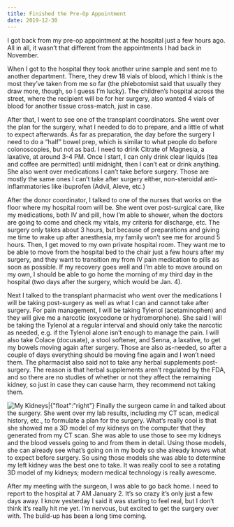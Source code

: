 ```yaml
---
title: Finished the Pre-Op Appointment
date: 2019-12-30
---
```


I got back from my pre-op appointment at the hospital just a few hours ago. All in all, it wasn’t that different from  <LinkToArticle title="The Last Round of Tests Are Done">the appointments I had back in November</LinkToArticle>.

When I got to the hospital they took another urine sample and sent me to another department. There, they drew 18 vials of blood, which I think is the most they’ve taken from me so far (the phlebotomist said that usually they draw more, though, so I guess I’m lucky). The children’s hospital across the street, where the recipient will be for her surgery, also wanted 4 vials of blood for another tissue cross-match, just in case.

After that, I went to see one of the transplant coordinators. She went over the plan for the surgery, what I needed to do to prepare, and a little of what to expect afterwards. As far as preparation, the day before the surgery I need to do a “half” bowel prep, which is similar to what people do before colonoscopies, but not as bad. I need to drink Citrate of Magnesia, a laxative, at around 3-4 PM. Once I start, I can only drink clear liquids (tea and coffee are permitted) until midnight, then I can’t eat or drink anything. She also went over medications I can’t take before surgery. Those are mostly the same ones I can’t take after surgery either, non-steroidal anti-inflammatories like ibuprofen (Advil, Aleve, etc.)

After the donor coordinator, I talked to one of the nurses that works on the floor where my hospital room will be. She went over post-surgical care, like my medications, both IV and pill, how I’m able to shower, when the doctors are going to come and check my vitals, my criteria for discharge, etc. The surgery only takes about 3 hours, but because of preparations and giving me time to wake up after anesthesia, my family won’t see me for around 5 hours. Then, I get moved to my own private hospital room. They want me to be able to move from the hospital bed to the chair just a few hours after my surgery, and they want to transition my from IV pain medication to pills as soon as possible. If my recovery goes well and I’m able to move around on my own, I should be able to go home the morning of my third day in the hospital (two days after the surgery, which would be Jan. 4).

Next I talked to the transplant pharmacist who went over the medications I will be taking post-surgery as well as what I can and cannot take after surgery. For pain management, I will be taking Tylenol (acetaminophen) and they will give me a narcotic (oxycodone or hydromorphone). She said I will be taking the Tylenol at a regular interval and should only take the narcotic as needed, e.g. if the Tylenol alone isn’t enough to manage the pain. I will also take Colace (docusate), a stool softener, and Senna, a laxative, to get my bowels moving again after surgery. Those are also as-needed, so after a couple of days everything should be moving fine again and I won’t need them. The pharmacist also said not to take any herbal supplements post-surgery. The reason is that herbal supplements aren’t regulated by the FDA, and so there are no studies of whether or not they affect the remaining kidney, so just in case they can cause harm, they recommend not taking them.

![My Kidneys|{"float":"right"}](cross-section.jpg)
Finally the surgeon came in and talked about the surgery. She went over my lab results, including my CT scan, medical history, etc., to formulate a plan for the surgery. What’s really cool is that she showed me a 3D model of my kidneys on the computer that they generated from my CT scan. She was able to use those to see my kidneys and the blood vessels going to and from them in detail. Using those models, she can already see what’s going on in my body so she already knows what to expect before surgery. So using those models she was able to determine my left kidney was the best one to take. It was really cool to see a rotating 3D model of my kidneys; modern medical technology is really awesome.

After my meeting with the surgeon, I was able to go back home. I need to report to the hospital at 7 AM January 2. It’s so crazy it’s only just a few days away. I know yesterday I said it was starting to feel real, but I don’t think it’s really hit me yet. I’m nervous, but excited to get the surgery over with. The build-up has been a long time coming.
